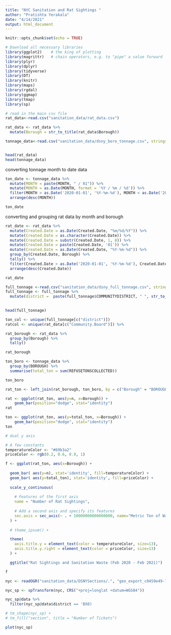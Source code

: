 ```yaml
---
title: "NYC Sanitation and Rat Sightings "
author: "Pratishta Yerakala"
date: "4/14/2021"
output: html_document
---
```


```r
knitr::opts_chunk$set(echo = TRUE)
```

```r
# Download all necessary libraries 
library(ggplot2)    # the king of plotting 
library(magrittr)   # chain operators, e.g. to "pipe" a value forward
library(plyr)
library(dplyr) 
library(tidyverse)
library(DT)
library(knitr)
library(maps)
library(rgdal)
library(ggmap)
library(tmap)
library(sp)
```


```r
# read in the main csv file
rat_data<-read.csv("sanitation_data/rat_data.csv")

rat_data <- rat_data %>%
  mutate(Borough = str_to_title(rat_data$Borough))

tonnage_data<-read.csv("sanitation_data/dsny_boro_tonnage.csv", stringsAsFactors = FALSE)


head(rat_data)
head(tonnage_data)
```

converting tonnage month to date data

```r
ton_date <- tonnage_data %>%
  mutate(MONTH = paste(MONTH, " / 01")) %>% 
  mutate(MONTH = as.Date(MONTH, format = '%Y / %m / %d')) %>%
  filter(MONTH > as.Date('2020-01-01', '%Y-%m-%d'), MONTH < as.Date('2021-03-01', '%Y-%m-%d')) %>% 
  arrange(desc(MONTH))

ton_date
```
converting and grouping rat data by month and borough

```r
rat_date <- rat_data %>% 
  mutate(Created.Date = as.Date(Created.Date, "%m/%d/%Y")) %>%
  mutate(Created.Date = as.character(Created.Date)) %>%
  mutate(Created.Date = substr(Created.Date, 1, 8)) %>%
  mutate(Created.Date = paste(Created.Date, '01')) %>%
  mutate(Created.Date = as.Date(Created.Date, "%Y-%m-%d")) %>%
  group_by(Created.Date, Borough) %>%
  tally() %>%
  filter(Created.Date > as.Date('2020-01-01', '%Y-%m-%d'), Created.Date < as.Date('2021-03-01', '%Y-%m-%d')) %>% 
  arrange(desc(Created.Date))

rat_date
```















```r
full_tonnage <-read.csv("sanitation_data/dsny_full_tonnage.csv", stringsAsFactors = FALSE)
full_tonnage <- full_tonnage %>%
  mutate(district =  paste(full_tonnage$COMMUNITYDISTRICT, " ", str_to_upper(full_tonnage$BOROUGH)))
      
```
```r
head(full_tonnage)
```
```r
ton_col <- unique(full_tonnage[c("district")]) 
ratcol <- unique(rat_data[c("Community.Board")]) %>%
```


```r
rat_borough <- rat_data %>% 
  group_by(Borough) %>%
  tally()

rat_borough
```


```r
ton_boro <- tonnage_data %>%
  group_by(BOROUGH) %>%
  summarise(total_ton = sum(REFUSETONSCOLLECTED))

ton_boro
```

```r
rat_ton <- left_join(rat_borough, ton_boro, by = c("Borough" = "BOROUGH"))
```
```r
rat <- ggplot(rat_ton, aes(y=n, x=Borough)) + 
    geom_bar(position="dodge", stat="identity")
rat
```
```r
ton <- ggplot(rat_ton, aes(y=total_ton, x=Borough)) + 
    geom_bar(position="dodge", stat="identity")
ton
```

```r
# dual y axis 

# A few constants
temperatureColor <- "#69b3a2"
priceColor <- rgb(0.2, 0.6, 0.9, 1)

f <- ggplot(rat_ton, aes(x=Borough)) +
  
  geom_bar( aes(y=n), stat='identity', fill=temperatureColor) + 
  geom_bar( aes(y=total_ton), stat='identity', fill=priceColor) +
  
  scale_y_continuous(
    
    # Features of the first axis
    name = "Number of Rat Sightings",
    
    # Add a second axis and specify its features
    sec.axis = sec_axis(~ . + 10000000000000000, name="Metric Ton of Waste ")
  ) + 
  
  # theme_ipsum() +

  theme(
    axis.title.y = element_text(color = temperatureColor, size=13),
    axis.title.y.right = element_text(color = priceColor, size=13)
  ) +

  ggtitle("Rat Sightings and Sanitation Waste (Feb 2020 - Feb 2021)")
```

```r
f
```

















```r
nyc <- readOGR("sanitation_data/DSNYSections/.", "geo_export_c0459e49-70dc-4fa8-a3fc-c3d366dedd05")
```
```r
nyc_sp <- spTransform(nyc, CRS("+proj=longlat +datum=WGS84"))
```
```r
nyc_sp@data %>% 
  filter(nyc_sp@data$district == 'BX0)

```
```r
# tm_shape(nyc_sp) +
# tm_fill("section", title = "Number of Tickets")
```
```r
plot(nyc_sp)
```

